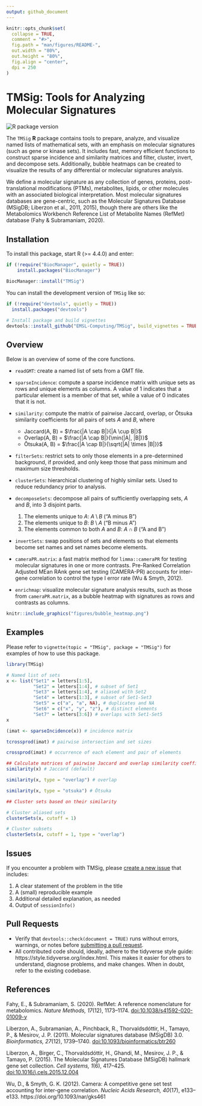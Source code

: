 ```yaml
---
output: github_document
---
```


<!-- README.md is generated from README.Rmd. Please edit that file -->

```r
knitr::opts_chunk$set(
  collapse = TRUE,
  comment = "#>",
  fig.path = "man/figures/README-",
  out.width = "80%",
  out.height = "80%",
  fig.align = "center",
  dpi = 250
)
```

# TMSig: Tools for Analyzing Molecular Signatures

<!-- badges: start -->
![R package version](https://img.shields.io/github/r-package/v/EMSL-Computing/TMSig?label=R%20package)
<!-- badges: end -->

The `TMSig` **R** package contains tools to prepare, analyze, and visualize
named lists of mathematical sets, with an emphasis on molecular signatures (such
as gene or kinase sets). It includes fast, memory efficient functions to
construct sparse incidence and similarity matrices and filter, cluster, invert,
and decompose sets. Additionally, bubble heatmaps can be created to visualize
the results of any differential or molecular signatures analysis.

We define a molecular signature as any collection of genes, proteins, post-translational modifications (PTMs), metabolites, lipids, or other molecules with an associated biological interpretation. Most molecular signatures databases are gene-centric, such as the Molecular Signatures Database (MSigDB; Liberzon et al., 2011, 2015), though there are others like the Metabolomics Workbench Reference List of Metabolite Names (RefMet) database (Fahy & Subramaniam, 2020).


## Installation

To install this package, start R (>= 4.4.0) and enter:

```r
if (!require("BiocManager", quietly = TRUE))
    install.packages("BiocManager")

BiocManager::install("TMSig")
```

You can install the development version of `TMSig` like so:

``` r
if (!require("devtools", quietly = TRUE))
  install.packages("devtools")

# Install package and build vignettes
devtools::install_github("EMSL-Computing/TMSig", build_vignettes = TRUE)
```


## Overview

Below is an overview of some of the core functions.

- `readGMT`: create a named list of sets from a GMT file.

- `sparseIncidence`: compute a sparse incidence matrix with unique sets as rows and unique elements as columns. A value of 1 indicates that a particular element is a member of that set, while a value of 0 indicates that it is not.

- `similarity`: compute the matrix of pairwise Jaccard, overlap, or Ōtsuka similarity coefficients for all pairs of sets $A$ and $B$, where
    - Jaccard(A, B) = $\frac{|A \cap B|}{|A \cup B|}$
    - Overlap(A, B) = $\frac{|A \cap B|}{\min(|A|, |B|)}$
    - Ōtsuka(A, B) = $\frac{|A \cap B|}{\sqrt{|A| \times |B|}}$

- `filterSets`: restrict sets to only those elements in a pre-determined background, if provided, and only keep those that pass minimum and maximum size thresholds.

- `clusterSets`: hierarchical clustering of highly similar sets. Used to reduce redundancy prior to analysis.

- `decomposeSets`: decompose all pairs of sufficiently overlapping sets, $A$ and $B$, into 3 disjoint parts.
    1. The elements unique to $A$: $A \setminus B$ ("A minus B")
    2. The elements unique to $B$: $B \setminus A$ ("B minus A")
    3. The elements common to both $A$ and $B$: $A \cap B$ ("A and B")

- `invertSets`: swap positions of sets and elements so that elements become set names and set names become elements.

- `cameraPR.matrix`: a fast matrix method for `limma::cameraPR` for testing molecular signatures in one or more contrasts. Pre-Ranked Correlation Adjusted MEan RAnk gene set testing (CAMERA-PR) accounts for inter-gene correlation to control the type I error rate (Wu & Smyth, 2012).

- `enrichmap`: visualize molecular signature analysis results, such as those from `cameraPR.matrix`, as a bubble heatmap with signatures as rows and contrasts as columns.

```r
knitr::include_graphics("figures/bubble_heatmap.png")
```



## Examples

Please refer to `vignette(topic = "TMSig", package = "TMSig")` for examples of
how to use this package.

```r
library(TMSig)

# Named list of sets
x <- list("Set1" = letters[1:5],
          "Set2" = letters[1:4], # subset of Set1
          "Set3" = letters[1:4], # aliased with Set2
          "Set4" = letters[1:3], # subset of Set1-Set3
          "Set5" = c("a", "a", NA), # duplicates and NA
          "Set6" = c("x", "y", "z"), # distinct elements
          "Set7" = letters[3:6]) # overlaps with Set1-Set5
x
```

```r
(imat <- sparseIncidence(x)) # incidence matrix

tcrossprod(imat) # pairwise intersection and set sizes

crossprod(imat) # occurrence of each element and pair of elements
```

```r
## Calculate matrices of pairwise Jaccard and overlap similarity coefficients
similarity(x) # Jaccard (default)

similarity(x, type = "overlap") # overlap

similarity(x, type = "otsuka") # Ōtsuka
```

```r
## Cluster sets based on their similarity

# Cluster aliased sets
clusterSets(x, cutoff = 1)

# Cluster subsets
clusterSets(x, cutoff = 1, type = "overlap")
```


## Issues

If you encounter a problem with TMSig, please [create a new issue](https://github.com/EMSL-Computing/TMSig/issues) that includes:

1. A clear statement of the problem in the title
2. A (small) reproducible example
3. Additional detailed explanation, as needed
4. Output of `sessionInfo()`


## Pull Requests

- Verify that `devtools::check(document = TRUE)` runs without errors, warnings, or notes before [submitting a pull request](https://github.com/EMSL-Computing/TMSig/pulls).
- All contributed code should, ideally, adhere to the tidyverse style guide: https://style.tidyverse.org/index.html. This makes it easier for others to understand, diagnose problems, and make changes. When in doubt, refer to the existing codebase.


## References

Fahy, E., & Subramaniam, S. (2020). RefMet: A reference nomenclature for metabolomics. _Nature Methods, 17_(12), 1173–1174. [doi:10.1038/s41592-020-01009-y](https://doi.org/10.1038/s41592-020-01009-y)

Liberzon, A., Subramanian, A., Pinchback, R., Thorvaldsdóttir, H., Tamayo, P., & Mesirov, J. P. (2011). Molecular signatures database (MSigDB) 3.0. _Bioinformatics, 27_(12), 1739–1740. [doi:10.1093/bioinformatics/btr260](https://doi.org/10.1093/bioinformatics/btr260)

Liberzon, A., Birger, C., Thorvaldsdóttir, H., Ghandi, M., Mesirov, J. P., & Tamayo, P. (2015). The Molecular Signatures Database (MSigDB) hallmark gene set collection. _Cell systems, 1_(6), 417–425. [doi:10.1016/j.cels.2015.12.004](https://doi.org/10.1016/j.cels.2015.12.004)

Wu, D., & Smyth, G. K. (2012). Camera: A competitive gene set test accounting for inter-gene correlation. _Nucleic Acids Research, 40_(17), e133–e133. https://doi.org/10.1093/nar/gks461
